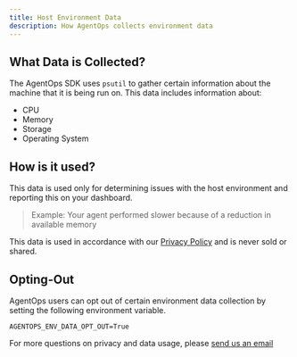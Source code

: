```yaml
---
title: Host Environment Data
description: How AgentOps collects environment data
---
```


## What Data is Collected?

The AgentOps SDK uses `psutil` to gather certain information about the machine that it is being run on. This data
includes information about:
- CPU
- Memory
- Storage
- Operating System

## How is it used?

This data is used only for determining issues with the host environment and reporting this on your dashboard.

> Example: Your agent performed slower because of a reduction in available memory

This data is used in accordance with our [Privacy Policy](https://app.agentops.ai/privacy-policy)
and is never sold or shared.

## Opting-Out

AgentOps users can opt out of certain environment data collection by setting the following environment variable.

```
AGENTOPS_ENV_DATA_OPT_OUT=True
```

For more questions on privacy and data usage, please [send us an email](mailto:alex@agentops.ai)
